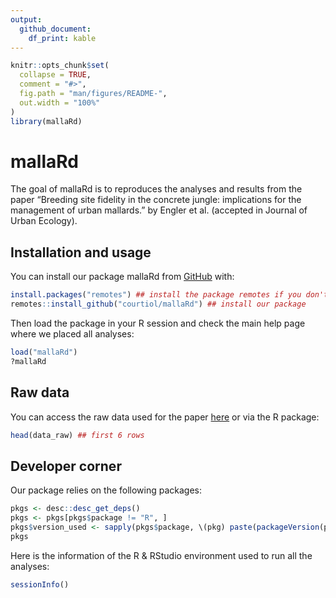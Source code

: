 ```yaml
---
output:
  github_document:
    df_print: kable
---
```


<!-- README.md is generated from README.Rmd. Please edit that file -->

```r
knitr::opts_chunk$set(
  collapse = TRUE,
  comment = "#>",
  fig.path = "man/figures/README-",
  out.width = "100%"
)
library(mallaRd)
```

# mallaRd

<!-- badges: start -->
<!-- badges: end -->

The goal of mallaRd is to reproduces the analyses and results from the paper "Breeding site fidelity in the concrete jungle: implications for the management of urban mallards." by Engler et al. (accepted in Journal of Urban Ecology).

## Installation and usage

You can install our package mallaRd from [GitHub](https://github.com/) with:

```r
install.packages("remotes") ## install the package remotes if you don't have it
remotes::install_github("courtiol/mallaRd") ## install our package
```

Then load the package in your R session and check the main help page where we placed all analyses:

```r
load("mallaRd")
?mallaRd
```

## Raw data

You can access the raw data used for the paper [here](inst/extdata/raw_data.csv) or via the R package:

```r
head(data_raw) ## first 6 rows
```

## Developer corner

Our package relies on the following packages:

```r
pkgs <- desc::desc_get_deps()
pkgs <- pkgs[pkgs$package != "R", ]
pkgs$version_used <- sapply(pkgs$package, \(pkg) paste(packageVersion(pkg), sep = "."))
pkgs
```

Here is the information of the R & RStudio environment used to run all the analyses:

```r
sessionInfo()
```


